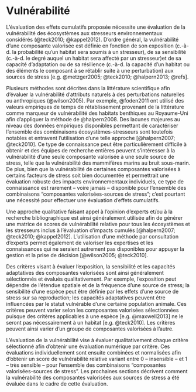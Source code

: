 # Vulnérabilité {#vulnerabilite}


L’évaluation des effets cumulatifs proposée nécessite une évaluation de la vulnérabilité des écosystèmes aux stresseurs environnementaux considérés (@teck2010; @kappel2012). D’ordre général, la vulnérabilité d’une composante valorisée est définie en fonction de son exposition (c.-à-d. la probabilité qu’un habitat sera soumis à un stresseur), de sa sensibilité  (c.-à-d. le degré auquel un habitat sera affecté par un stresseur)et de sa capacité d’adaptation ou de sa résilience (c.-à-d. la capacité d’un habitat ou des éléments le composant à se rétablir suite à une perturbation) aux sources de stress [e.g. @metzger2005; @teck2010; @halpern2013; @refs].

Plusieurs méthodes sont décrites dans la littérature scientifique afin d’évaluer la vulnérabilité d’attributs naturels à des perturbations naturelles ou anthropiques (@wilson2005). Par exemple, @foden2011 ont utilisé des valeurs empiriques de temps de rétablissement provenant de la littérature comme marqueur de vulnérabilité des habitats benthiques au Royaume-Uni afin d’appliquer la méthode de @halpern2008. Des lacunes majeures au niveau des données empiriques disponibles permettant de caractériser l’ensemble des combinaisons écosystèmes-stresseurs sont toutefois notables et entravent l’utilisation d’une telle approche [@halpern2007; @teck2010]. Ce type de connaissance peut être particulièrement difficile à obtenir et des équipes de recherche entières peuvent s’intéresser à la vulnérabilité d’une seule composante valorisée à une seule source de stress, telle que la vulnérabilité des mammifères marins au bruit sous-marin. De plus, bien que la vulnérabilité de certaines composantes valorisées à certains facteurs de stress soit bien documentée et permettrait une évaluation robuste des impacts environnementaux individuels, ce type de connaissance est rarement – voire jamais – disponible pour l’ensemble des combinaisons “composantes valorisées-sources de stress”; c’est pourtant une nécessité pour effectuer une évaluation d’effets cumulatifs.

Une approche qualitative faisant appel à l’opinion d’experts et/ou à la recherche bibliographique est ainsi généralement utilisée afin de générer une matrice de scores de vulnérabilité relative pour tous les écosystèmes et les stresseurs inclus à l’évaluation d’impacts cumulés [@halpern2007; @teck2010; @kappel2012]. L’utilisation d’une méthode par consultation d’experts permet également de valoriser les expertises et les connaissances qui ne seraient autrement pas disponibles pour appuyer la gestion et la prise de décision [@wilson2005; @teck2010].

Des critères visant à évaluer l'exposition, la sensibilité et les capacités adaptatives des composantes valorisées sont ainsi généralement sélectionnés et évalués qualitativement. Par exemple, l’exposition peut dépendre de l’étendue spatiale et de la fréquence d’une source de stress; la sensibilité d’une espèce peut être définie par les effets d’une source de stress sur sa reproduction; les capacités adaptatives peuvent être influencées par le statut vulnérable d’une certaine population animale. Ces critères peuvent varier selon les composantes valorisées sélectionnées puisque des critères applicables à une espèce [e.g. @maxwell2013] ne le seront pas nécessairement à un habitat [e.g. @teck2010]. Les critères peuvent ainsi varier d’un groupe de composantes valorisées à l’autre.

L’évaluation de la vulnérabilité vise à évaluer qualitativement chaque critère sélectionné afin d’obtenir une évaluation numérique par critère. Ces évaluations individuellement sont ensuite combinées et normalisées afin d’obtenir un score de vulnérabilité relative variant entre 0 -- insensible -- et 1 -- très sensible -- pour l’ensemble des combinaisons “composantes valorisées-sources de stress”. Les prochaines sections décrivent comment la vulnérabilité des composantes valorisées aux sources de stress a été évaluée dans le cadre de cette évaluation.
